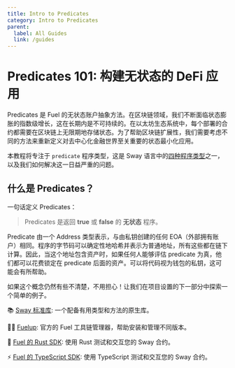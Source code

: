 ```yaml
---
title: Intro to Predicates
category: Intro to Predicates
parent:
  label: All Guides
  link: /guides
---
```

# Predicates 101: 构建无状态的 DeFi 应用

Predicates 是 Fuel 的无状态账户抽象方法。在区块链领域，我们不断面临状态膨胀的指数级增长，这在长期内是不可持续的。在以太坊生态系统中，每个部署的合约都需要在区块链上无限期地存储状态。为了帮助区块链扩展性，我们需要考虑不同的方法来重新定义对去中心化金融世界至关重要的状态最小化应用。

本教程将专注于 `predicate` 程序类型，这是 Sway 语言中的[四种程序类型](/docs/sway/sway-program-types/)之一，以及我们如何解决这一日益严重的问题。

## 什么是 Predicates？

一句话定义 Predicates：

> Predicates 是返回 **true** 或 **false** 的 **无状态** 程序。

Predicate 由一个 Address 类型表示，与由私钥创建的任何 EOA（外部拥有账户）相同。程序的字节码可以确定性地哈希并表示为普通地址，所有这些都在链下计算。因此，当这个地址包含资产时，如果任何人能够评估 predicate 为真，他们都可以花费锁定在 predicate 后面的资产。可以将代码视为钱包的私钥，这可能会有所帮助。

如果这个概念仍然有些不清楚，不用担心！让我们在项目设置的下一部分中探索一个简单的例子。

📚 [Sway 标准库](https://fuellabs.github.io/sway/master/std/): 一个配备有用类型和方法的原生库。

🧑‍🔧 [Fuelup](https://install.fuel.network/latest/): 官方的 Fuel 工具链管理器，帮助安装和管理不同版本。

🦀 [Fuel 的 Rust SDK](https://docs.fuel.network/docs/fuels-rs/): 使用 Rust 测试和交互您的 Sway 合约。

⚡ [Fuel 的 TypeScript SDK](https://docs.fuel.network/docs/fuels-ts/): 使用 TypeScript 测试和交互您的 Sway 合约。
